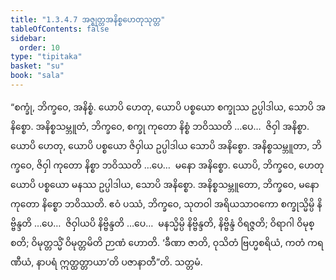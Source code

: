```yaml
---
title: "1.3.4.7 အဇ္ဈတ္တအနိစ္စဟေတုသုတ္တ"
tableOfContents: false
sidebar:
  order: 10
type: "tipitaka"
basket: "su"
book: "sala"
---
```



<DynamicBreadcrumb />

<Division number="140" book="sala">

<Paragraph number="795" book="sala">
“စက္ခုံ, ဘိက္ခဝေ, အနိစ္စံ. ယောပိ ဟေတု, ယောပိ ပစ္စယော စက္ခုဿ ဥပ္ပါဒါယ, သောပိ အနိစ္စော. အနိစ္စသမ္ဘူတံ, ဘိက္ခဝေ, စက္ခု ကုတော နိစ္စံ ဘဝိဿတိ …ပေ…  ဇိဝှါ အနိစ္စာ. ယောပိ ဟေတု, ယောပိ ပစ္စယော ဇိဝှါယ ဥပ္ပါဒါယ သောပိ အနိစ္စော. အနိစ္စသမ္ဘူတာ, ဘိက္ခဝေ, ဇိဝှါ ကုတော နိစ္စာ ဘဝိဿတိ …ပေ…  မနော အနိစ္စော. ယောပိ, ဘိက္ခဝေ, ဟေတု ယောပိ ပစ္စယော မနဿ ဥပ္ပါဒါယ, သောပိ အနိစ္စော. အနိစ္စသမ္ဘူတော, ဘိက္ခဝေ, မနော ကုတော နိစ္စော ဘဝိဿတိ. ဧဝံ ပဿံ, ဘိက္ခဝေ, သုတဝါ အရိယသာဝကော စက္ခုသ္မိမ္ပိ နိဗ္ဗိန္ဒတိ …ပေ…  ဇိဝှါယပိ နိဗ္ဗိန္ဒတိ …ပေ…  မနသ္မိမ္ပိ နိဗ္ဗိန္ဒတိ, နိဗ္ဗိန္ဒံ ဝိရဇ္ဇတိ; ဝိရာဂါ ဝိမုစ္စတိ; ဝိမုတ္တသ္မိံ ဝိမုတ္တမိတိ ဉာဏံ ဟောတိ. ‘ခီဏာ ဇာတိ, ဝုသိတံ ဗြဟ္မစရိယံ, ကတံ ကရဏီယံ, နာပရံ ဣတ္ထတ္တာယာ’တိ ပဇာနာတီ”တိ.

</Paragraph>
</Division>

<Paragraph number="796" type="center" book="sala">
သတ္တမံ.
</Paragraph>